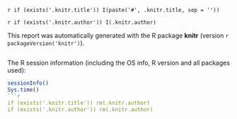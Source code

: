 `r if (exists('.knitr.title')) I(paste('#', .knitr.title, sep = ''))`

`r if (exists('.knitr.author')) I(.knitr.author)`

This report was automatically generated with the R package **knitr**
(version `r packageVersion('knitr')`).

```{r %sCHUNK_LABEL_HERE}
```

The R session information (including the OS info, R version and all
packages used):

```{r session-info, cache=FALSE}
sessionInfo()
Sys.time()
```{r clean-up, include=FALSE}
if (exists('.knitr.title')) rm(.knitr.author)
if (exists('.knitr.author')) rm(.knitr.author)
```
